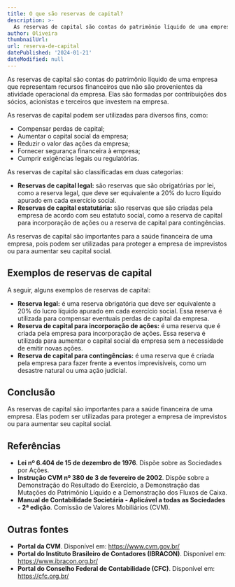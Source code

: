 ```yaml
---
title: O que são reservas de capital?
description: >-
  As reservas de capital são contas do patrimônio líquido de uma empresa que representam recursos financeiros que não são provenientes da atividade operacional da empresa. Elas são formadas por contribuições dos sócios, acionistas e terceiros que investem na empresa.
author: Oliveira
thumbnailUrl: 
url: reserva-de-capital
datePublished: '2024-01-21'
dateModified: null
---
```


As reservas de capital são contas do patrimônio líquido de uma empresa que representam recursos financeiros que não são provenientes da atividade operacional da empresa. Elas são formadas por contribuições dos sócios, acionistas e terceiros que investem na empresa.

As reservas de capital podem ser utilizadas para diversos fins, como:

* Compensar perdas de capital;
* Aumentar o capital social da empresa;
* Reduzir o valor das ações da empresa;
* Fornecer segurança financeira à empresa;
* Cumprir exigências legais ou regulatórias.

As reservas de capital são classificadas em duas categorias:

* **Reservas de capital legal:** são reservas que são obrigatórias por lei, como a reserva legal, que deve ser equivalente a 20% do lucro líquido apurado em cada exercício social.
* **Reservas de capital estatutária:** são reservas que são criadas pela empresa de acordo com seu estatuto social, como a reserva de capital para incorporação de ações ou a reserva de capital para contingências.

As reservas de capital são importantes para a saúde financeira de uma empresa, pois podem ser utilizadas para proteger a empresa de imprevistos ou para aumentar seu capital social.

## Exemplos de reservas de capital

A seguir, alguns exemplos de reservas de capital:

* **Reserva legal:** é uma reserva obrigatória que deve ser equivalente a 20% do lucro líquido apurado em cada exercício social. Essa reserva é utilizada para compensar eventuais perdas de capital da empresa.
* **Reserva de capital para incorporação de ações:** é uma reserva que é criada pela empresa para incorporação de ações. Essa reserva é utilizada para aumentar o capital social da empresa sem a necessidade de emitir novas ações.
* **Reserva de capital para contingências:** é uma reserva que é criada pela empresa para fazer frente a eventos imprevisíveis, como um desastre natural ou uma ação judicial.

## Conclusão

As reservas de capital são importantes para a saúde financeira de uma empresa. Elas podem ser utilizadas para proteger a empresa de imprevistos ou para aumentar seu capital social.

## Referências

* **Lei nº 6.404 de 15 de dezembro de 1976**. Dispõe sobre as Sociedades por Ações.
* **Instrução CVM nº 380 de 3 de fevereiro de 2002**. Dispõe sobre a Demonstração do Resultado do Exercício, a Demonstração das Mutações do Patrimônio Líquido e a Demonstração dos Fluxos de Caixa.
* **Manual de Contabilidade Societária - Aplicável a todas as Sociedades - 2ª edição**. Comissão de Valores Mobiliários (CVM).

## Outras fontes

* **Portal da CVM**. Disponível em: https://www.cvm.gov.br/
* **Portal do Instituto Brasileiro de Contadores (IBRACON)**. Disponível em: https://www.ibracon.org.br/
* **Portal do Conselho Federal de Contabilidade (CFC)**. Disponível em: https://cfc.org.br/
